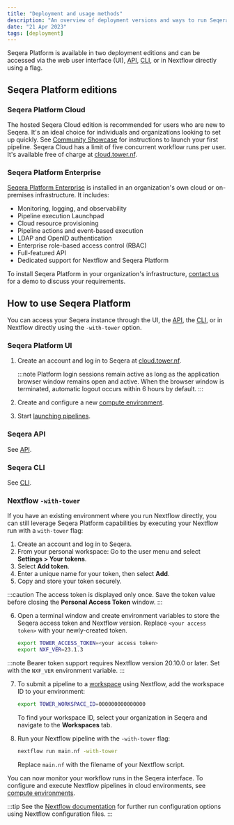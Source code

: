 ```yaml
---
title: "Deployment and usage methods"
description: "An overview of deployment versions and ways to run Seqera Platform."
date: "21 Apr 2023"
tags: [deployment]
---
```


Seqera Platform is available in two deployment editions and can be accessed via the web user interface (UI), [API](../api/overview.mdx), [CLI](../cli/cli.mdx), or in Nextflow directly using a flag.

## Seqera Platform editions

### Seqera Platform Cloud

The hosted Seqera Cloud edition is recommended for users who are new to Seqera. It's an ideal choice for individuals and organizations looking to set up quickly. See [Community Showcase](../getting-started/community-showcase.mdx) for instructions to launch your first pipeline. Seqera Cloud has a limit of five concurrent workflow runs per user. It's available free of charge at [cloud.tower.nf](https://tower.nf/login).

### Seqera Platform Enterprise

[Seqera Platform Enterprise](../enterprise/index.mdx) is installed in an organization's own cloud or on-premises infrastructure. It includes:

- Monitoring, logging, and observability
- Pipeline execution Launchpad
- Cloud resource provisioning
- Pipeline actions and event-based execution
- LDAP and OpenID authentication
- Enterprise role-based access control (RBAC)
- Full-featured API
- Dedicated support for Nextflow and Seqera Platform

To install Seqera Platform in your organization's infrastructure, [contact us](https://cloud.tower.nf/demo/) for a demo to discuss your requirements.

## How to use Seqera Platform

You can access your Seqera instance through the UI, the [API](../api/overview.mdx), the [CLI](../cli/cli.mdx), or in Nextflow directly using the `-with-tower` option.

### Seqera Platform UI

1. Create an account and log in to Seqera at [cloud.tower.nf](https://cloud.tower.nf).

   :::note
   Platform login sessions remain active as long as the application browser window remains open and active. When the browser window is terminated, automatic logout occurs within 6 hours by default.
   :::

2. Create and configure a new [compute environment](../compute-envs/overview.mdx).
3. Start [launching pipelines](../launch/launchpad.mdx).

### Seqera API

See [API](../api/overview.mdx).

### Seqera CLI

See [CLI](../cli/cli.mdx).

### Nextflow `-with-tower`

If you have an existing environment where you run Nextflow directly, you can still leverage Seqera Platform capabilities by executing your Nextflow run with a `with-tower` flag:

1. Create an account and log in to Seqera.
2. From your personal workspace: Go to the user menu and select **Settings > Your tokens**.
3. Select **Add token**.
4. Enter a unique name for your token, then select **Add**.
5. Copy and store your token securely.

:::caution
The access token is displayed only once. Save the token value before closing the **Personal Access Token** window.
:::

6. Open a terminal window and create environment variables to store the Seqera access token and Nextflow version. Replace `<your access token>` with your newly-created token.

   ```bash
   export TOWER_ACCESS_TOKEN=<your access token>
   export NXF_VER=23.1.3
   ```

:::note
Bearer token support requires Nextflow version 20.10.0 or later. Set with the `NXF_VER` environment variable.
:::

7. To submit a pipeline to a [workspace](../orgs-and-teams/workspace-management.mdx) using Nextflow, add the workspace ID to your environment:

   ```bash
   export TOWER_WORKSPACE_ID=000000000000000
   ```

   To find your workspace ID, select your organization in Seqera and navigate to the **Workspaces** tab.

8. Run your Nextflow pipeline with the `-with-tower` flag:

   ```bash
   nextflow run main.nf -with-tower
   ```

   Replace `main.nf` with the filename of your Nextflow script.

You can now monitor your workflow runs in the Seqera interface. To configure and execute Nextflow pipelines in cloud environments, see [compute environments](../compute-envs/overview.mdx).

:::tip
See the [Nextflow documentation](https://www.nextflow.io/docs/latest/config.html?highlight=tower#scope-tower) for further run configuration options using Nextflow configuration files.
:::
